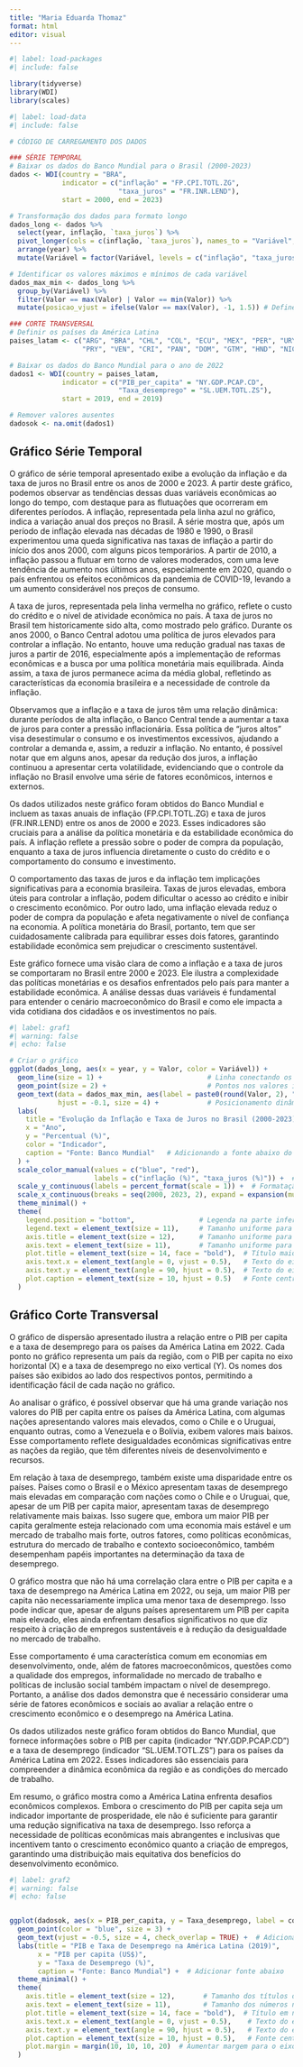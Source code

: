---
title: "Maria Eduarda Thomaz"
format: html
editor: visual
---

```{r}
#| label: load-packages
#| include: false

library(tidyverse)
library(WDI)
library(scales)
```

```{r}
#| label: load-data
#| include: false

# CÓDIGO DE CARREGAMENTO DOS DADOS

### SÉRIE TEMPORAL
# Baixar os dados do Banco Mundial para o Brasil (2000-2023)
dados <- WDI(country = "BRA",
             indicator = c("inflação" = "FP.CPI.TOTL.ZG",
                           "taxa_juros" = "FR.INR.LEND"),
             start = 2000, end = 2023) 

# Transformação dos dados para formato longo
dados_long <- dados %>%
  select(year, inflação, `taxa_juros`) %>%   
  pivot_longer(cols = c(inflação, `taxa_juros`), names_to = "Variável", values_to = "Valor") %>%
  arrange(year) %>%
  mutate(Variável = factor(Variável, levels = c("inflação", "taxa_juros")))  # Definir ordem dos fatores

# Identificar os valores máximos e mínimos de cada variável
dados_max_min <- dados_long %>%
  group_by(Variável) %>%
  filter(Valor == max(Valor) | Valor == min(Valor)) %>%
  mutate(posicao_vjust = ifelse(Valor == max(Valor), -1, 1.5)) # Define posição do rótulo

### CORTE TRANSVERSAL
# Definir os países da América Latina
paises_latam <- c("ARG", "BRA", "CHL", "COL", "ECU", "MEX", "PER", "URY", "BOL", 
                  "PRY", "VEN", "CRI", "PAN", "DOM", "GTM", "HND", "NIC", "SLV")

# Baixar os dados do Banco Mundial para o ano de 2022
dados1 <- WDI(country = paises_latam, 
             indicator = c("PIB_per_capita" = "NY.GDP.PCAP.CD", 
                           "Taxa_desemprego" = "SL.UEM.TOTL.ZS"), 
             start = 2019, end = 2019)

# Remover valores ausentes
dadosok <- na.omit(dados1)

```

## Gráfico Série Temporal

O gráfico de série temporal apresentado exibe a evolução da inflação e da taxa de juros no Brasil entre os anos de 2000 e 2023. A partir deste gráfico, podemos observar as tendências dessas duas variáveis econômicas ao longo do tempo, com destaque para as flutuações que ocorreram em diferentes períodos. A inflação, representada pela linha azul no gráfico, indica a variação anual dos preços no Brasil. A série mostra que, após um período de inflação elevada nas décadas de 1980 e 1990, o Brasil experimentou uma queda significativa nas taxas de inflação a partir do início dos anos 2000, com alguns picos temporários. A partir de 2010, a inflação passou a flutuar em torno de valores moderados, com uma leve tendência de aumento nos últimos anos, especialmente em 2020, quando o país enfrentou os efeitos econômicos da pandemia de COVID-19, levando a um aumento considerável nos preços de consumo.

A taxa de juros, representada pela linha vermelha no gráfico, reflete o custo do crédito e o nível de atividade econômica no país. A taxa de juros no Brasil tem historicamente sido alta, como mostrado pelo gráfico. Durante os anos 2000, o Banco Central adotou uma política de juros elevados para controlar a inflação. No entanto, houve uma redução gradual nas taxas de juros a partir de 2016, especialmente após a implementação de reformas econômicas e a busca por uma política monetária mais equilibrada. Ainda assim, a taxa de juros permanece acima da média global, refletindo as características da economia brasileira e a necessidade de controle da inflação.

Observamos que a inflação e a taxa de juros têm uma relação dinâmica: durante períodos de alta inflação, o Banco Central tende a aumentar a taxa de juros para conter a pressão inflacionária. Essa política de "juros altos" visa desestimular o consumo e os investimentos excessivos, ajudando a controlar a demanda e, assim, a reduzir a inflação. No entanto, é possível notar que em alguns anos, apesar da redução dos juros, a inflação continuou a apresentar certa volatilidade, evidenciando que o controle da inflação no Brasil envolve uma série de fatores econômicos, internos e externos.

Os dados utilizados neste gráfico foram obtidos do Banco Mundial e incluem as taxas anuais de inflação (FP.CPI.TOTL.ZG) e taxa de juros (FR.INR.LEND) entre os anos de 2000 e 2023. Esses indicadores são cruciais para a análise da política monetária e da estabilidade econômica do país. A inflação reflete a pressão sobre o poder de compra da população, enquanto a taxa de juros influencia diretamente o custo do crédito e o comportamento do consumo e investimento.

O comportamento das taxas de juros e da inflação tem implicações significativas para a economia brasileira. Taxas de juros elevadas, embora úteis para controlar a inflação, podem dificultar o acesso ao crédito e inibir o crescimento econômico. Por outro lado, uma inflação elevada reduz o poder de compra da população e afeta negativamente o nível de confiança na economia. A política monetária do Brasil, portanto, tem que ser cuidadosamente calibrada para equilibrar esses dois fatores, garantindo estabilidade econômica sem prejudicar o crescimento sustentável.

Este gráfico fornece uma visão clara de como a inflação e a taxa de juros se comportaram no Brasil entre 2000 e 2023. Ele ilustra a complexidade das políticas monetárias e os desafios enfrentados pelo país para manter a estabilidade econômica. A análise dessas duas variáveis é fundamental para entender o cenário macroeconômico do Brasil e como ele impacta a vida cotidiana dos cidadãos e os investimentos no país.

```{r}
#| label: graf1
#| warning: false
#| echo: false

# Criar o gráfico
ggplot(dados_long, aes(x = year, y = Valor, color = Variável)) +
  geom_line(size = 1) +                          # Linha conectando os pontos
  geom_point(size = 2) +                         # Pontos nos valores individuais
  geom_text(data = dados_max_min, aes(label = paste0(round(Valor, 2), "%"), vjust = posicao_vjust), 
            hjust = -0.1, size = 4) +            # Posicionamento dinâmico dos rótulos
  labs(
    title = "Evolução da Inflação e Taxa de Juros no Brasil (2000-2023)",
    x = "Ano",
    y = "Percentual (%)",
    color = "Indicador",
    caption = "Fonte: Banco Mundial"   # Adicionando a fonte abaixo do gráfico
  ) +
  scale_color_manual(values = c("blue", "red"),
                     labels = c("inflação (%)", "taxa_juros (%)")) +  # Corrigindo os nomes na legenda
  scale_y_continuous(labels = percent_format(scale = 1)) +  # Formatação percentual
  scale_x_continuous(breaks = seq(2000, 2023, 2), expand = expansion(mult = c(0.05, 0.1))) +  
  theme_minimal() +
  theme(
    legend.position = "bottom",                # Legenda na parte inferior
    legend.text = element_text(size = 11),     # Tamanho uniforme para a legenda
    axis.title = element_text(size = 12),      # Tamanho uniforme para os títulos dos eixos
    axis.text = element_text(size = 11),       # Tamanho uniforme para os números nos eixos
    plot.title = element_text(size = 14, face = "bold"),  # Título maior e em negrito
    axis.text.x = element_text(angle = 0, vjust = 0.5),   # Texto do eixo X na horizontal
    axis.text.y = element_text(angle = 90, hjust = 0.5),  # Texto do eixo Y na vertical
    plot.caption = element_text(size = 10, hjust = 0.5)   # Fonte centralizada abaixo do gráfico
  )
```

## Gráfico Corte Transversal

O gráfico de dispersão apresentado ilustra a relação entre o PIB per capita e a taxa de desemprego para os países da América Latina em 2022. Cada ponto no gráfico representa um país da região, com o PIB per capita no eixo horizontal (X) e a taxa de desemprego no eixo vertical (Y). Os nomes dos países são exibidos ao lado dos respectivos pontos, permitindo a identificação fácil de cada nação no gráfico.

Ao analisar o gráfico, é possível observar que há uma grande variação nos valores do PIB per capita entre os países da América Latina, com algumas nações apresentando valores mais elevados, como o Chile e o Uruguai, enquanto outras, como a Venezuela e o Bolívia, exibem valores mais baixos. Esse comportamento reflete desigualdades econômicas significativas entre as nações da região, que têm diferentes níveis de desenvolvimento e recursos.

Em relação à taxa de desemprego, também existe uma disparidade entre os países. Países como o Brasil e o México apresentam taxas de desemprego mais elevadas em comparação com nações como o Chile e o Uruguai, que, apesar de um PIB per capita maior, apresentam taxas de desemprego relativamente mais baixas. Isso sugere que, embora um maior PIB per capita geralmente esteja relacionado com uma economia mais estável e um mercado de trabalho mais forte, outros fatores, como políticas econômicas, estrutura do mercado de trabalho e contexto socioeconômico, também desempenham papéis importantes na determinação da taxa de desemprego.

O gráfico mostra que não há uma correlação clara entre o PIB per capita e a taxa de desemprego na América Latina em 2022, ou seja, um maior PIB per capita não necessariamente implica uma menor taxa de desemprego. Isso pode indicar que, apesar de alguns países apresentarem um PIB per capita mais elevado, eles ainda enfrentam desafios significativos no que diz respeito à criação de empregos sustentáveis e à redução da desigualdade no mercado de trabalho.

Esse comportamento é uma característica comum em economias em desenvolvimento, onde, além de fatores macroeconômicos, questões como a qualidade dos empregos, informalidade no mercado de trabalho e políticas de inclusão social também impactam o nível de desemprego. Portanto, a análise dos dados demonstra que é necessário considerar uma série de fatores econômicos e sociais ao avaliar a relação entre o crescimento econômico e o desemprego na América Latina.

Os dados utilizados neste gráfico foram obtidos do Banco Mundial, que fornece informações sobre o PIB per capita (indicador "NY.GDP.PCAP.CD") e a taxa de desemprego (indicador "SL.UEM.TOTL.ZS") para os países da América Latina em 2022. Esses indicadores são essenciais para compreender a dinâmica econômica da região e as condições do mercado de trabalho.

Em resumo, o gráfico mostra como a América Latina enfrenta desafios econômicos complexos. Embora o crescimento do PIB per capita seja um indicador importante de prosperidade, ele não é suficiente para garantir uma redução significativa na taxa de desemprego. Isso reforça a necessidade de políticas econômicas mais abrangentes e inclusivas que incentivem tanto o crescimento econômico quanto a criação de empregos, garantindo uma distribuição mais equitativa dos benefícios do desenvolvimento econômico.

```{r}
#| label: graf2
#| warning: false
#| echo: false


ggplot(dadosok, aes(x = PIB_per_capita, y = Taxa_desemprego, label = country)) +
  geom_point(color = "blue", size = 3) +
  geom_text(vjust = -0.5, size = 4, check_overlap = TRUE) +  # Adicionar nomes dos países com checagem de sobreposição
  labs(title = "PIB e Taxa de Desemprego na América Latina (2019)",
       x = "PIB per capita (US$)",
       y = "Taxa de Desemprego (%)",
       caption = "Fonte: Banco Mundial") +  # Adicionar fonte abaixo
  theme_minimal() +
  theme(
    axis.title = element_text(size = 12),       # Tamanho dos títulos dos eixos
    axis.text = element_text(size = 11),        # Tamanho dos números nos eixos
    plot.title = element_text(size = 14, face = "bold"),  # Título em negrito
    axis.text.x = element_text(angle = 0, vjust = 0.5),    # Texto do eixo X na horizontal
    axis.text.y = element_text(angle = 90, hjust = 0.5),   # Texto do eixo Y na vertical
    plot.caption = element_text(size = 10, hjust = 0.5),   # Fonte centralizada abaixo do gráfico
    plot.margin = margin(10, 10, 10, 20)  # Aumentar margem para o eixo X
  )


```
